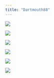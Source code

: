 ```yaml
---
title: "Dartmouth88"
---
```



![](pics/Anger88.jpg) <br>

![](pics/Disgust88.jpg) <br>

![](pics/Fear88.jpg) <br>

![](pics/Happy88.jpg) <br>

![](pics/Sad88.jpg) <br>

![](pics/Surprise88.jpg) <br>